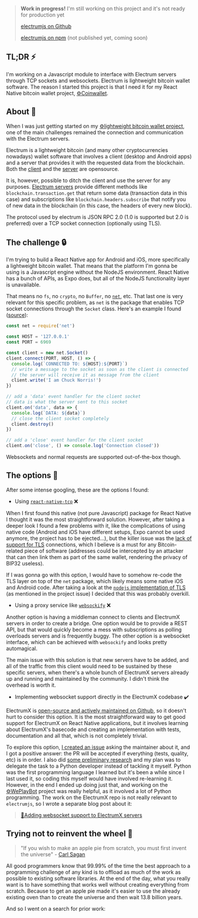 > **Work in progress!** I'm still working on this project and it's not ready for production yet
>
> [electrumjs on Github](https://github.com/DaniGuardiola/electrumjs)
>
> [electrumjs on npm](https://www.npmjs.com/package/electrumjs) (not published yet, coming soon)

## TL;DR ⚡️

I'm working on a Javascript module to interface with Electrum servers through TCP sockets and websockets. Electrum is lightweight bitcoin wallet software. The reason I started this project is that I need it for my React Native bitcoin wallet project, [⚙️Coinwallet](/project/coinwallet).

## About 📃

When I was just getting started on my [⚙️lightweight bitcoin wallet project](/project/coinwallet), one of the main challenges remained the connection and communication with the Electrum servers.

Electrum is a lightweight bitcoin (and many other cryptocurrencies nowadays) wallet software that involves a client (desktop and Android apps) and a server that provides it with the requested data from the blockchain. Both the [client](https://github.com/spesmilo/electrum) and the [server](https://github.com/kyuupichan/electrumx) are opensource.

It is, however, possible to ditch the client and use the server for any purposes. [Electrum servers](https://electrumx.readthedocs.io/en/latest/protocol-methods.html) provide different methods like `blockchain.transaction.get` that return some data (transaction data in this case) and subscriptions like `blockchain.headers.subscribe` that notify you of new data in the blockchain (in this case, the headers of every new block).

The protocol used by electrum is JSON RPC 2.0 (1.0 is supported but 2.0 is preferred) over a TCP socket connection (optionally using TLS).

## The challenge 🔒

I'm trying to build a React Native app for Android and iOS, more specifically a lightweight bitcoin wallet. That means that the platform I'm gonna be using is a Javascript engine without the NodeJS environment. React Native has a bunch of APIs, as Expo does, but all of the NodeJS functionality layer is unavailable.

That means no `fs`, no `crypto`, no `Buffer`, no [`net`](https://nodejs.org/api/net.html), etc. That last one is very relevant for this specific problem, as `net` is the package that enables TCP socket connections through the `Socket` class. Here's an example I found ([source](https://www.hacksparrow.com/tcp-socket-programming-in-node-js.html)):

```javascript
const net = require('net')

const HOST = '127.0.0.1'
const PORT = 6969

const client = new net.Socket()
client.connect(PORT, HOST, () => {
  console.log(`CONNECTED TO: ${HOST}:${PORT}`)
  // write a message to the socket as soon as the client is connected
  // the server will receive it as message from the client
  client.write('I am Chuck Norris!')
})

// add a 'data' event handler for the client socket
// data is what the server sent to this socket
client.on('data', data => {
  console.log(`DATA: ${data}`)
  // close the client socket completely
  client.destroy()
})

// add a 'close' event handler for the client socket
client.on('close', () => console.log('Connection closed'))
```

Websockets and normal requests are supported out-of-the-box though.

## The options 🔑

After some intense googling, these are the options I found:

- Using [`react-native-tcp`](https://github.com/PeelTechnologies/react-native-tcp) ❌

When I first found this native (not pure Javascript) package for React Native I thought it was the most straightforward solution. However, after taking a deeper look I found a few problems with it, like the complications of using native code (Android and iOS have different setups, Expo cannot be used anymore, the project has to be ejected...), but the killer issue was the [lack of support for TLS](https://github.com/PeelTechnologies/react-native-tcp/issues/15) connections, which I believe is a must for any Bitcoin-related piece of software (addresses could be intercepted by an attacker that can then link them as part of the same wallet, rendering the privacy of BIP32 useless).

If I was gonna go with this option, I would have to somehow re-code the TLS layer on top of the `net` package, which likely means some native iOS and Android code. After taking a look at the [`nodejs` implementation of TLS](https://github.com/nodejs/node/blob/master/lib/tls.js) (as mentioned in the project issue) I decided that this was probably overkill.

- Using a proxy service like [`websockify`](https://github.com/novnc/websockify) ❌

Another option is having a middleman connect to clients and ElectrumX servers in order to create a bridge. One option would be to provide a REST API, but that would quickly become a mess with subscriptions as polling overloads servers and is frequently buggy. The other option is a websocket interface, which can be achieved with `websockify` and looks pretty automagical.

The main issue with this solution is that new servers have to be added, and all of the traffic from this client would need to be sustained by these specific servers, when there's a whole bunch of ElectrumX servers already up and running and maintained by the community. I didn't think the overhead is worth it.

- Implementing websocket support directly in the ElectrumX codebase ✔️

ElectrumX is [open-source and actively maintained on Github](https://github.com/kyuupichan/electrumx/), so it doesn't hurt to consider this option. It is the most straightforward way to get good support for ElectrumX on React Native applications, but it involves learning about ElectrumX's basecode and creating an implementation with tests, documentation and all that, which is not completely trivial.

To explore this option, [I created an issue](https://github.com/kyuupichan/electrumx/issues/499) asking the maintainer about it, and I got a positive answer: the PR will be accepted if everything (tests, quality, etc) is in order. I also did [some preliminary research](https://gitlab.com/DaniGuardiola/electrum-websocket-demo) and my plan was to delegate the task to a Python developer instead of tackling it myself. Python was the first programming language I learned but it's been a while since I last used it, so coding this myself would have involved re-learning it. However, in the end I ended up doing just that, and working on the [⚙️WePlayBot](/project/weplaybot) project was really helpful, as it involved a lot of Python programming. The work on the ElectrumX repo is not really relevant to `electrumjs`, so I wrote a separate blog post about it:

> [📝Adding websocket support to ElectrumX servers](/b/adding-websocket-support-to-electrumx-servers)

## Trying not to reinvent the wheel 🔄

> "If you wish to make an apple pie from scratch, you must first invent the universe" - [Carl Sagan](https://www.youtube.com/watch?v=7s664NsLeFM)

All good programmers know that 99.99% of the time the best approach to a programming challenge of any kind is to offload as much of the work as possible to existing software libraries. At the end of the day, what you really want is to have something that works well without creating everything from scratch. Because to get an apple pie made it's easier to use the already existing oven than to create the universe and then wait 13.8 billion years.

And so I went on a search for prior work:
